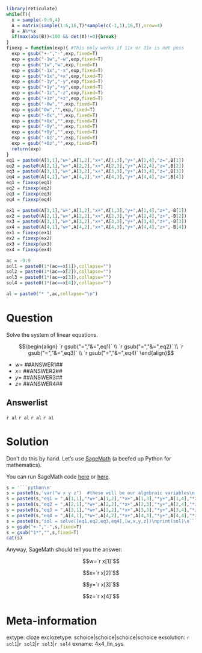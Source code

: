 ```r
library(reticulate)
while(T){
  x = sample(-9:9,4)
  A = matrix(sample(1:6,16,T)*sample(c(-1,1),16,T),nrow=4)
  B = A%*%x
  if(max(abs(B))<100 && det(A)!=0){break}
}
fixexp = function(exp){ #This only works if 11x or 31x is not poss
  exp = gsub("+-","-",exp,fixed=T)
  exp = gsub("-1w","-w",exp,fixed=T)
  exp = gsub("1w","w",exp,fixed=T)
  exp = gsub("-1x","-x",exp,fixed=T)
  exp = gsub("+1x","+x",exp,fixed=T)
  exp = gsub("-1y","-y",exp,fixed=T)
  exp = gsub("+1y","+y",exp,fixed=T)
  exp = gsub("-1z","-z",exp,fixed=T)
  exp = gsub("+1z","+z",exp,fixed=T)
  exp = gsub("-0w","",exp,fixed=T)
  exp = gsub("0w","",exp,fixed=T)
  exp = gsub("-0x","",exp,fixed=T)
  exp = gsub("+0x","",exp,fixed=T)
  exp = gsub("-0y","",exp,fixed=T)
  exp = gsub("+0y","",exp,fixed=T)
  exp = gsub("-0z","",exp,fixed=T)
  exp = gsub("+0z","",exp,fixed=T)
  return(exp)
}
eq1 = paste0(A[1,1],"w+",A[1,2],"x+",A[1,3],"y+",A[1,4],"z=",B[1])
eq2 = paste0(A[2,1],"w+",A[2,2],"x+",A[2,3],"y+",A[2,4],"z=",B[2])
eq3 = paste0(A[3,1],"w+",A[3,2],"x+",A[3,3],"y+",A[3,4],"z=",B[3])
eq4 = paste0(A[4,1],"w+",A[4,2],"x+",A[4,3],"y+",A[4,4],"z=",B[4])
eq1 = fixexp(eq1)
eq2 = fixexp(eq2)
eq3 = fixexp(eq3)
eq4 = fixexp(eq4)

ex1 = paste0(A[1,1],"w+",A[1,2],"x+",A[1,3],"y+",A[1,4],"z+",-B[1])
ex2 = paste0(A[2,1],"w+",A[2,2],"x+",A[2,3],"y+",A[2,4],"z+",-B[2])
ex3 = paste0(A[3,1],"w+",A[3,2],"x+",A[3,3],"y+",A[3,4],"z+",-B[3])
ex4 = paste0(A[4,1],"w+",A[4,2],"x+",A[4,3],"y+",A[4,4],"z+",-B[4])
ex1 = fixexp(ex1)
ex2 = fixexp(ex2)
ex3 = fixexp(ex3)
ex4 = fixexp(ex4)

ac = -9:9
sol1 = paste0(1*(ac==x[1]),collapse="")
sol2 = paste0(1*(ac==x[2]),collapse="")
sol3 = paste0(1*(ac==x[3]),collapse="")
sol4 = paste0(1*(ac==x[4]),collapse="")

al = paste0("* ",ac,collapse="\n")

```

Question
========

Solve the system of linear equations.

$$\begin{align}
`r gsub("=","&=",eq1)` \\
`r gsub("=","&=",eq2)` \\
`r gsub("=","&=",eq3)` \\
`r gsub("=","&=",eq4)` 
\end{align}$$

* $w=$ ##ANSWER1##
* $x=$ ##ANSWER2##
* $y=$ ##ANSWER3##
* $z=$ ##ANSWER4##

Answerlist
--------

`r al`
`r al`
`r al`
`r al`



Solution
========

Don't do this by hand. Let's use [SageMath](https://www.sagemath.org/) (a beefed up Python for mathematics).

You can run SageMath code [here](https://chadworley.github.io/sage.html) or [here](https://sagecell.sagemath.org/).


```r
s = '```python\n'
s = paste0(s,'var("w x y z")  #these will be our algebraic variables\n')
s = paste0(s,"eq1 = ",A[1,1],"*w+",A[1,2],"*x+",A[1,3],"*y+",A[1,4],"*z==",B[1],"\n")
s = paste0(s,"eq2 = ",A[2,1],"*w+",A[2,2],"*x+",A[2,3],"*y+",A[2,4],"*z==",B[2],"\n")
s = paste0(s,"eq3 = ",A[3,1],"*w+",A[3,2],"*x+",A[3,3],"*y+",A[3,4],"*z==",B[3],"\n")
s = paste0(s,"eq4 = ",A[4,1],"*w+",A[4,2],"*x+",A[4,3],"*y+",A[4,4],"*z==",B[4],"\n")
s = paste0(s,"sol = solve([eq1,eq2,eq3,eq4],[w,x,y,z])\nprint(sol)\n```")
s = gsub("+-","-",s,fixed=T)
s = gsub("1*","",s,fixed=T)
cat(s)
```


Anyway, SageMath should tell you the answer:


$$w=`r x[1]`$$

$$x=`r x[2]`$$

$$y=`r x[3]`$$

$$z=`r x[4]`$$


Meta-information
============
extype: cloze
exclozetype: schoice|schoice|schoice|schoice
exsolution: `r sol1`|`r sol2`|`r sol3`|`r sol4`
exname: 4x4_lin_sys
